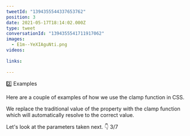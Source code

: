 ```yaml
---
tweetId: "1394355544337653762"
position: 3
date: 2021-05-17T18:14:02.000Z
type: tweet
conversationId: "1394355541711917062"
images:
  - E1m--YeXIAguNti.png
videos:
  
links:
  
---
```

2️⃣ Examples

Here are a couple of examples of how we use the clamp function in CSS.

We replace the traditional value of the property with the clamp function which will automatically resolve to the correct value.

Let's look at the parameters taken next. 👇 3/7 
